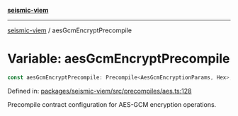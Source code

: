 [**seismic-viem**](/seismic-viem/README.mdx)

---

[seismic-viem](/seismic-viem/globals.mdx) / aesGcmEncryptPrecompile

# Variable: aesGcmEncryptPrecompile

```ts
const aesGcmEncryptPrecompile: Precompile<AesGcmEncryptionParams, Hex>;
```

Defined in: [packages/seismic-viem/src/precompiles/aes.ts:128](https://github.com/SeismicSystems/seismic-client/blob/658575a2378fa3042cad6a13bb56490931591f61/packages/seismic-viem/src/precompiles/aes.ts#L128)

Precompile contract configuration for AES-GCM encryption operations.
